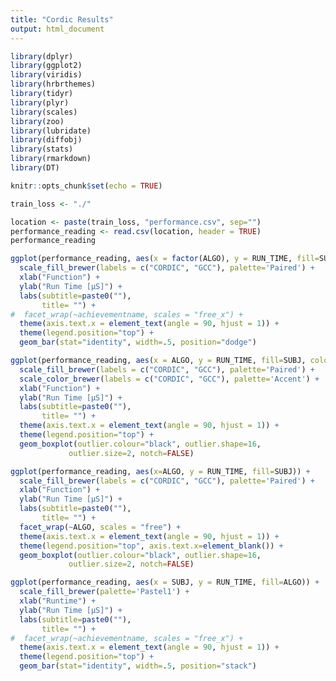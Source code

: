 ```yaml
---
title: "Cordic Results"
output: html_document
---
```


```r
library(dplyr)
library(ggplot2)
library(viridis)
library(hrbrthemes)
library(tidyr)
library(plyr)
library(scales)
library(zoo)
library(lubridate)
library(diffobj)
library(stats)
library(rmarkdown)
library(DT)

knitr::opts_chunk$set(echo = TRUE)

train_loss <- "./"

location <- paste(train_loss, "performance.csv", sep="")
performance_reading <- read.csv(location, header = TRUE)
performance_reading
```


```r
ggplot(performance_reading, aes(x = factor(ALGO), y = RUN_TIME, fill=SUBJ)) +
  scale_fill_brewer(labels = c("CORDIC", "GCC"), palette='Paired') +
  xlab("Function") +
  ylab("Run Time [µS]") +
  labs(subtitle=paste0(""),
       title= "") + 
#  facet_wrap(~achievementname, scales = "free_x") +
  theme(axis.text.x = element_text(angle = 90, hjust = 1)) +
  theme(legend.position="top") +
  geom_bar(stat="identity", width=.5, position="dodge")
```

```r
ggplot(performance_reading, aes(x = ALGO, y = RUN_TIME, fill=SUBJ, color=SUBJ)) +
  scale_fill_brewer(labels = c("CORDIC", "GCC"), palette='Paired') +
  scale_color_brewer(labels = c("CORDIC", "GCC"), palette='Accent') +
  xlab("Function") +
  ylab("Run Time [µS]") +
  labs(subtitle=paste0(""),
       title= "") + 
  theme(axis.text.x = element_text(angle = 90, hjust = 1)) +
  theme(legend.position="top") +
  geom_boxplot(outlier.colour="black", outlier.shape=16,
             outlier.size=2, notch=FALSE)
```

```r
ggplot(performance_reading, aes(x=ALGO, y = RUN_TIME, fill=SUBJ)) +
  scale_fill_brewer(labels = c("CORDIC", "GCC"), palette='Paired') +
  xlab("Function") +
  ylab("Run Time [µS]") +
  labs(subtitle=paste0(""),
       title= "") + 
  facet_wrap(~ALGO, scales = "free") +
  theme(axis.text.x = element_text(angle = 90, hjust = 1)) +
  theme(legend.position="top", axis.text.x=element_blank()) +
  geom_boxplot(outlier.colour="black", outlier.shape=16,
             outlier.size=2, notch=FALSE)
```

```r
ggplot(performance_reading, aes(x = SUBJ, y = RUN_TIME, fill=ALGO)) +
  scale_fill_brewer(palette='Pastel1') +
  xlab("Runtime") +
  ylab("Run Time [µS]") +
  labs(subtitle=paste0(""),
       title= "") + 
#  facet_wrap(~achievementname, scales = "free_x") +
  theme(axis.text.x = element_text(angle = 90, hjust = 1)) +
  theme(legend.position="top") +
  geom_bar(stat="identity", width=.5, position="stack")
```